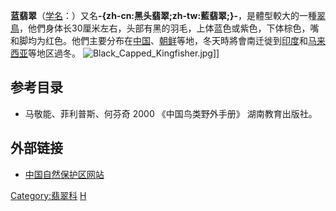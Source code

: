 {{noteTA
|T=zh-cn:蓝翡翠; zh-tw:黑頭翡翠; 
|1=zh-cn:蓝翡翠; zh-tw:黑頭翡翠; 
|2=zh-cn:孙德尔本斯; zh-tw:桑達班; 
}}
{{speciesbox
| name = 蓝翡翠
| image = Black-capped Kingfisher with feather in mouth at Sundarban.jpg
| image_width = 260px
| image_caption = 成鳥，攝於[[印度|印度]][[孙德尔本斯國家公園|孙德尔本斯國家公園]]
| status = LC
| status_system = IUCN3.1
| status_ref = <ref>{{IUCN|id=22683249 |title=''Halcyon pileata'' |assessors=[[BirdLife_International|BirdLife International]] |version=2020.1|year=2016 |accessdate=1 October 2016}} 資料庫資料包含說明此物種被編入無危級別的原因</ref>
| genus = Halcyon
| species = pileata
| authority = ([[Pieter_Boddaert|Boddaert]], 1783)
}}

'''蓝翡翠'''（[[学名|学名]]：{{lang|la|''Halcyon pileata''}}）又名'''-{zh-cn:黑头翡翠;zh-tw:藍翡翠;}-'''，是體型較大的一種[[翠鳥|翠鳥]]，他們身体长30厘米左右，头部有黑的羽毛，上体蓝色或紫色，下体棕色，嘴和脚均为红色。他們主要分布在[[中国|中国]]、[[朝鲜民主主义人民共和国|朝鲜]]等地，冬天時將會南迁徙到[[印度|印度]]和[[马来西亚|马来西亚]]等地区過冬。
[[Image:Black_Capped_Kingfisher.jpg|thumb]]]]

== 参考目录 ==
{{reflist}}
* 马敬能、菲利普斯、何芬奇 2000 《中国鸟类野外手册》 湖南教育出版社。 
== 外部链接 ==
* [https://web.archive.org/web/20040813154335/http://www.nre.cn/readarticle/htm/45/2003_8_31_336.html 中国自然保护区网站]
{{Taxonbar|from=Q1049056}}
[[Category:翡翠科|Category:翡翠科]]
[[Category:1783年描述的鸟类|H]]
{{bird-stub}}